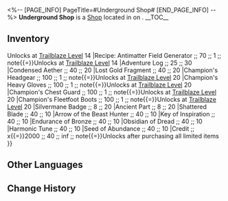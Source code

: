 <%-- [PAGE_INFO]
PageTitle=#Underground Shop#
[END_PAGE_INFO] --%>
{{Stub}}
{{Location Infobox
|title    = {{Icon/White|Icon Shop World.png}} Underground Shop
|image    = Shop Underground Shop.png
|type     = Shop
|world    = <!--to be added-->
|region   = 
|area     = <!--to be added-->
|subarea  = 
}}
{{Description|The underground shop in Boulder Town only accepts shields &mdash; no credits. And everything sold there is mysterious.}}
'''Underground Shop''' is a [[Shop]] located in <!--area--> on <!--world-->.
<!--
It is operated by [[<shopkeeper>]].
-->
__TOC__

==Inventory==
{{Shop|shop=Underground Shop|currency=Shield|note=1|total=1
|Shadow of Destruction ;; 1000 ;; 1
|Recipe: Stone from the Everwinter Monument ;; 120 ;; 1 ;; note{{=}}Unlocks at [[Trailblaze Level]] 14
|Recipe: Antimatter Field Generator ;; 70 ;; 1 ;; note{{=}}Unlocks at [[Trailblaze Level]] 14
|Adventure Log ;; 25 ;; 30
|Condensed Aether ;; 40 ;; 20
|Lost Gold Fragment ;; 40 ;; 20
|Champion's Headgear ;; 100 ;; 1 ;; note{{=}}Unlocks at [[Trailblaze Level]] 20
|Champion's Heavy Gloves ;; 100 ;; 1 ;; note{{=}}Unlocks at [[Trailblaze Level]] 20
|Champion's Chest Guard ;; 100 ;; 1 ;; note{{=}}Unlocks at [[Trailblaze Level]] 20
|Champion's Fleetfoot Boots ;; 100 ;; 1 ;; note{{=}}Unlocks at [[Trailblaze Level]] 20
|Silvermane Badge ;; 8 ;; 20
|Ancient Part ;; 8 ;; 20
|Shattered Blade ;; 40 ;; 10
|Arrow of the Beast Hunter ;; 40 ;; 10
|Key of Inspiration ;; 40 ;; 10
|Endurance of Bronze ;; 40 ;; 10
|Obsidian of Dread ;; 40 ;; 10
|Harmonic Tune ;; 40 ;; 10
|Seed of Abundance ;; 40 ;; 10
|Credit ;; x{{=}}2000 ;; 40 ;; inf ;; note{{=}}Unlocks after purchasing all limited items
}}
<!--
==Location==
{{Map Embed|<map name>|<marker id>}}
--><!--
==Achievements==
{{Achievements by Category Table|topic=Underground Shop}}
-->
==Other Languages==
{{Other Languages
|en   = Underground Shop
|zhs  = 地底商店
|zht  = 地底商店
|ja   = 地下ショップ
|ko   = 지하 상점
|es   = Tienda del Bajomundo
|fr   = Boutique souterraine
|ru   = Магазин Подземья
|th   = Underground Shop
|vi   = Cửa Hàng Dưới Lòng Đất
|de   = Untergrundladen
|id   = Underground Shop
|pt   = Loja do Subsolo
}}

==Change History==
{{Change History|1.0}}